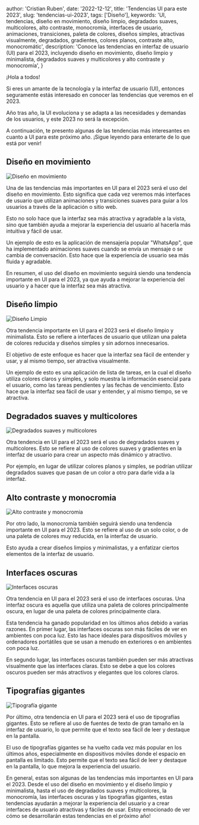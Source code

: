 

  author: 'Cristian Ruben',
  date: '2022-12-12',
  title: 'Tendencias UI para este 2023',
  slug: 'tendencias-ui-2023',
  tags: ['Diseño'],
  keywords:
    'UI, tendencias, diseño en movimiento, diseño limpio, degradados suaves, multicolores, alto contraste, monocromía, interfaces de usuario, animaciones, transiciones, paleta de colores, diseños simples, atractivas visualmente, degradados, gradientes, colores planos, contraste alto, monocromátic',
  description:
    'Conoce las tendencias en interfaz de usuario (UI) para el 2023, incluyendo diseño en movimiento, diseño limpio y minimalista, degradados suaves y multicolores y alto contraste y monocromía',
}


¡Hola a todos!

Si eres un amante de la tecnología y la interfaz de usuario (UI), entonces seguramente estás interesado en conocer las tendencias que veremos en el 2023.

Año tras año, la UI evoluciona y se adapta a las necesidades y demandas de los usuarios, y este 2023 no será la excepción.

A continuación, te presento algunas de las tendencias más interesantes en cuanto a UI para este próximo año. ¡Sigue leyendo para enterarte de lo que está por venir!

## Diseño en movimiento

<Image
  className="w-full rounded-md"
  src={motionDesign}
  alt="Diseño en movimiento"
  placeholder="blur"
/>

Una de las tendencias más importantes en UI para el 2023 será el uso del diseño en movimiento. Esto significa que cada vez veremos más interfaces de usuario que utilizan animaciones y transiciones suaves para guiar a los usuarios a través de la aplicación o sitio web.

Esto no solo hace que la interfaz sea más atractiva y agradable a la vista, sino que también ayuda a mejorar la experiencia del usuario al hacerla más intuitiva y fácil de usar.

Un ejemplo de esto es la aplicación de mensajería popular "WhatsApp", que ha implementado animaciones suaves cuando se envía un mensaje o se cambia de conversación. Esto hace que la experiencia de usuario sea más fluida y agradable.

En resumen, el uso del diseño en movimiento seguirá siendo una tendencia importante en UI para el 2023, ya que ayuda a mejorar la experiencia del usuario y a hacer que la interfaz sea más atractiva.

## Diseño limpio

<Image
  className="w-full rounded-md"
  src={cleanDesign}
  alt="Diseño Limpio"
  placeholder="blur"
/>

Otra tendencia importante en UI para el 2023 será el diseño limpio y minimalista. Esto se refiere a interfaces de usuario que utilizan una paleta de colores reducida y diseños simples y sin adornos innecesarios.

El objetivo de este enfoque es hacer que la interfaz sea fácil de entender y usar, y al mismo tiempo, ser atractiva visualmente.

Un ejemplo de esto es una aplicación de lista de tareas, en la cual el diseño utiliza colores claros y simples, y solo muestra la información esencial para el usuario, como las tareas pendientes y las fechas de vencimiento. Esto hace que la interfaz sea fácil de usar y entender, y al mismo tiempo, se ve atractiva.

## Degradados suaves y multicolores

<Image
  className="w-full rounded-md"
  src={softGradient}
  alt="Degradados suaves y multicolores"
  placeholder="blur"
/>

Otra tendencia en UI para el 2023 será el uso de degradados suaves y multicolores. Esto se refiere al uso de colores suaves y gradientes en la interfaz de usuario para crear un aspecto más dinámico y atractivo.

Por ejemplo, en lugar de utilizar colores planos y simples, se podrían utilizar degradados suaves que pasan de un color a otro para darle vida a la interfaz.

## Alto contraste y monocromia

<Image
  className="w-full rounded-md"
  src={hightContrast}
  alt="Alto contraste y monocromia"
  placeholder="blur"
/>

Por otro lado, la monocromía también seguirá siendo una tendencia importante en UI para el 2023. Esto se refiere al uso de un solo color, o de una paleta de colores muy reducida, en la interfaz de usuario.

Esto ayuda a crear diseños limpios y minimalistas, y a enfatizar ciertos elementos de la interfaz de usuario.

## Interfaces oscuras

<Image
  className="w-full rounded-md"
  src={darkUi}
  alt="Interfaces oscuras"
  placeholder="blur"
/>

Otra tendencia en UI para el 2023 será el uso de interfaces oscuras. Una interfaz oscura es aquella que utiliza una paleta de colores principalmente oscura, en lugar de una paleta de colores principalmente clara.

Esta tendencia ha ganado popularidad en los últimos años debido a varias razones. En primer lugar, las interfaces oscuras son más fáciles de ver en ambientes con poca luz. Esto las hace ideales para dispositivos móviles y ordenadores portátiles que se usan a menudo en exteriores o en ambientes con poca luz.

En segundo lugar, las interfaces oscuras también pueden ser más atractivas visualmente que las interfaces claras. Esto se debe a que los colores oscuros pueden ser más atractivos y elegantes que los colores claros.

## Tipografías gigantes

<Image
  className="w-full rounded-md"
  src={typoGiant}
  alt="Tipografía gigante"
  placeholder="blur"
/>

Por último, otra tendencia en UI para el 2023 será el uso de tipografías gigantes. Esto se refiere al uso de fuentes de texto de gran tamaño en la interfaz de usuario, lo que permite que el texto sea fácil de leer y destaque en la pantalla.

El uso de tipografías gigantes se ha vuelto cada vez más popular en los últimos años, especialmente en dispositivos móviles donde el espacio en pantalla es limitado. Esto permite que el texto sea fácil de leer y destaque en la pantalla, lo que mejora la experiencia del usuario.

En general, estas son algunas de las tendencias más importantes en UI para el 2023. Desde el uso del diseño en movimiento y el diseño limpio y minimalista, hasta el uso de degradados suaves y multicolores, la monocromía, las interfaces oscuras y las tipografías gigantes, estas tendencias ayudarán a mejorar la experiencia del usuario y a crear interfaces de usuario atractivas y fáciles de usar. Estoy emocionado de ver cómo se desarrollarán estas tendencias en el próximo año!
